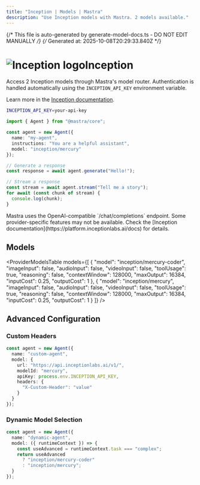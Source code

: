 ```yaml
---
title: "Inception | Models | Mastra"
description: "Use Inception models with Mastra. 2 models available."
---
```


{/* This file is auto-generated by generate-model-docs.ts - DO NOT EDIT MANUALLY */}
{/* Generated at: 2025-10-08T20:29:33.840Z */}



# <img src="https://models.dev/logos/inception.svg" alt="Inception logo" className="inline w-8 h-8 mr-2 align-middle dark:invert dark:brightness-0 dark:contrast-200" />Inception

Access 2 Inception models through Mastra's model router. Authentication is handled automatically using the `INCEPTION_API_KEY` environment variable.

Learn more in the [Inception documentation](https://platform.inceptionlabs.ai/docs).

```bash
INCEPTION_API_KEY=your-api-key
```

```typescript
import { Agent } from "@mastra/core";

const agent = new Agent({
  name: "my-agent",
  instructions: "You are a helpful assistant",
  model: "inception/mercury"
});

// Generate a response
const response = await agent.generate("Hello!");

// Stream a response
const stream = await agent.stream("Tell me a story");
for await (const chunk of stream) {
  console.log(chunk);
}
```

<Callout type="info">
Mastra uses the OpenAI-compatible `/chat/completions` endpoint. Some provider-specific features may not be available. Check the [Inception documentation](https://platform.inceptionlabs.ai/docs) for details.
</Callout>

## Models

<ProviderModelsTable 
  models={[
  {
    "model": "inception/mercury-coder",
    "imageInput": false,
    "audioInput": false,
    "videoInput": false,
    "toolUsage": true,
    "reasoning": false,
    "contextWindow": 128000,
    "maxOutput": 16384,
    "inputCost": 0.25,
    "outputCost": 1
  },
  {
    "model": "inception/mercury",
    "imageInput": false,
    "audioInput": false,
    "videoInput": false,
    "toolUsage": true,
    "reasoning": false,
    "contextWindow": 128000,
    "maxOutput": 16384,
    "inputCost": 0.25,
    "outputCost": 1
  }
]}
/>

## Advanced Configuration

### Custom Headers

```typescript
const agent = new Agent({
  name: "custom-agent",
  model: {
    url: "https://api.inceptionlabs.ai/v1/",
    modelId: "mercury",
    apiKey: process.env.INCEPTION_API_KEY,
    headers: {
      "X-Custom-Header": "value"
    }
  }
});
```

### Dynamic Model Selection

```typescript
const agent = new Agent({
  name: "dynamic-agent",
  model: ({ runtimeContext }) => {
    const useAdvanced = runtimeContext.task === "complex";
    return useAdvanced 
      ? "inception/mercury-coder"
      : "inception/mercury";
  }
});
```

